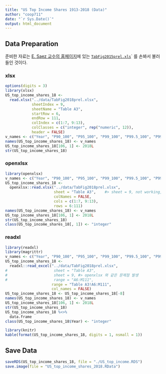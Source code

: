 ```yaml
---
title: "US Top Income Shares 1913-2018 (Data)"
author: "coop711"
date: "`r Sys.Date()`"
output: html_document
---
```


## Data Preparation

준비한 자료는  [E. Saez 교수의 홈페이지](http://elsa.berkeley.edu/~saez/)에 있는 [`TabFig2015prel.xls`](http://eml.berkeley.edu//~saez/TabFig2017prel.xls)` 를 손봐서 불러들인 것이다. 

### xlsx

```r
options(digits = 3)
library(xlsx)
US_top_income_shares_18 <- 
  read.xlsx("../data/TabFig2018prel.xlsx", 
            sheetIndex = 9, 
            sheetName = "Table A3", 
            startRow = 6, 
            endRow = 111, 
            colIndex = c(1:7, 9:13), 
            colClasses = c("integer", rep("numeric", 12)), 
            header = FALSE)
v_names <- c("Year", "P90_100", "P95_100", "P99_100", "P99.5_100", "P99.9_100", "P99.99_100", "P90_95", "P95_99", "P99_99.5", "P99.5_99.9", "P99.9_99.99")
names(US_top_income_shares_18) <- v_names
US_top_income_shares_18[106, 1] <- 2018L
str(US_top_income_shares_18)
```

### openxlsx

```r
library(openxlsx)
v_names <- c("Year", "P90_100", "P95_100", "P99_100", "P99.5_100", "P99.9_100", "P99.99_100", "P90_95", "P95_99", "P99_99.5", "P99.5_99.9", "P99.9_99.99")
US_top_income_shares_18 <-
  openxlsx::read.xlsx("../data/TabFig2018prel.xlsx",
                      sheet = "Table A3",    #> sheet = 9, not working, sheet = 10
                      colNames = FALSE,
                      cols = c(1:7, 9:13),
                      rows = 6:111)
names(US_top_income_shares_18) <- v_names
US_top_income_shares_18[106, 1] <- 2018L
str(US_top_income_shares_18)
class(US_top_income_shares_18[, 1]) <- "integer"
```

### readxl

```r
library(readxl)
library(magrittr)
v_names <- c("Year", "P90_100", "P95_100", "P99_100", "P99.5_100", "P99.9_100", "P99.99_100", "P90_95", "P95_99", "P99_99.5", "P99.5_99.9", "P99.9_99.99")
US_top_income_shares_18 <-
  readxl::read_excel("../data/TabFig2018prel.xlsx",
#                     sheet = "Table A3",
#                     sheet = 9, #> openxlsx 와 같은 문제점 발생
#                     range = "A6:M111",
                     range = "Table A3!A6:M111",
                     col_names = FALSE)
US_top_income_shares_18 <- US_top_income_shares_18[-8]
names(US_top_income_shares_18) <- v_names
US_top_income_shares_18[106, 1] <- 2018L
str(US_top_income_shares_18)
US_top_income_shares_18 %<>%
  data.frame
class(US_top_income_shares_18$Year) <- "integer"
```


<!--작업을 마친 자료파일은 `US_top_income_shares_15`이며, 이 자료의 구조와 앞의 몇 열의 값은 다음과 같다.-->

```r
library(knitr)
kable(format(US_top_income_shares_18, digits = 1, nsmall = 1))
```

## Save Data

```r
saveRDS(US_top_income_shares_18, file = "./US_top_income.RDS")
save.image(file = "US_top_income_shares_2018.RData")
```

